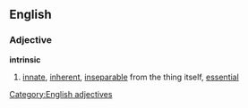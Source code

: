== English ==
=== Adjective ===
[[Category:English adjectives]]
'''intrinsic'''
#[[innate]], [[inherent]], [[inseparable]] from the thing itself, [[essential]]